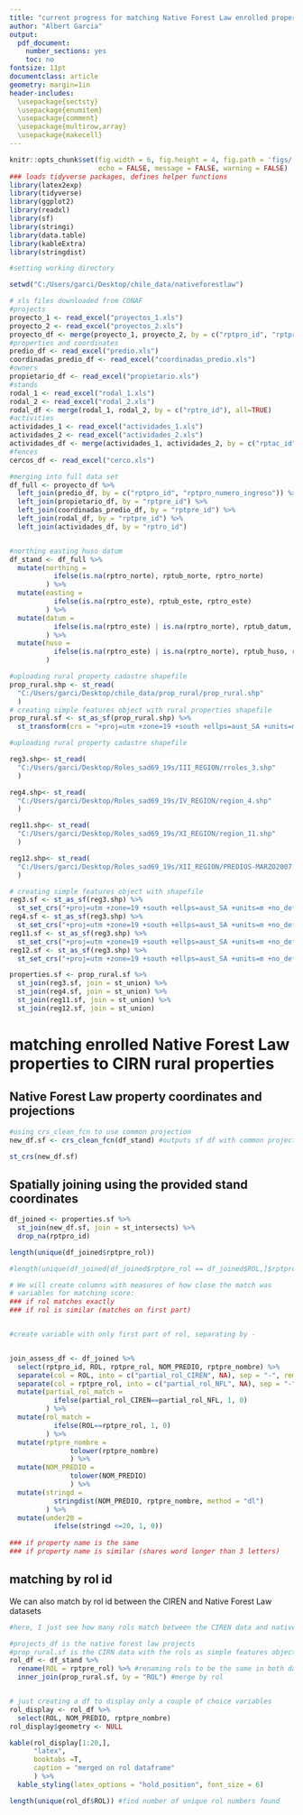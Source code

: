 ```yaml
---
title: "current progress for matching Native Forest Law enrolled properties to CIREN cadastre"
author: "Albert Garcia"
output:
  pdf_document:
    number_sections: yes
    toc: no
fontsize: 11pt    
documentclass: article
geometry: margin=1in
header-includes: 
  \usepackage{sectsty}
  \usepackage{enumitem}
  \usepackage{comment}
  \usepackage{multirow,array}
  \usepackage{makecell}
---
```


``` r
knitr::opts_chunk$set(fig.width = 6, fig.height = 4, fig.path = 'figs/',
                      echo = FALSE, message = FALSE, warning = FALSE)
### loads tidyverse packages, defines helper functions
library(latex2exp)
library(tidyverse)
library(ggplot2)
library(readxl)
library(sf)
library(stringi)
library(data.table)
library(kableExtra)
library(stringdist)

```

``` r
#setting working directory

setwd("C:/Users/garci/Desktop/chile_data/nativeforestlaw")

# xls files downloaded from CONAF
#projects
proyecto_1 <- read_excel("proyectos_1.xls")
proyecto_2 <- read_excel("proyectos_2.xls")
proyecto_df <- merge(proyecto_1, proyecto_2, by = c("rptpro_id", "rptpro_numero_ingreso"), all=TRUE)
#properties and coordinates
predio_df <- read_excel("predio.xls")
coordinadas_predio_df <- read_excel("coordinadas_predio.xls")
#owners
propietario_df <- read_excel("propietario.xls")
#stands
rodal_1 <- read_excel("rodal_1.xls")
rodal_2 <- read_excel("rodal_2.xls")
rodal_df <- merge(rodal_1, rodal_2, by = c("rptro_id"), all=TRUE)
#activities
actividades_1 <- read_excel("actividades_1.xls")
actividades_2 <- read_excel("actividades_2.xls")
actividades_df <- merge(actividades_1, actividades_2, by = c("rptac_id"), all=TRUE)
#fences
cercos_df <- read_excel("cerco.xls")

#merging into full data set
df_full <- proyecto_df %>%
  left_join(predio_df, by = c("rptpro_id", "rptpro_numero_ingreso")) %>%
  left_join(propietario_df, by = "rptpre_id") %>%
  left_join(coordinadas_predio_df, by = "rptpre_id") %>%
  left_join(rodal_df, by = "rptpre_id") %>%
  left_join(actividades_df, by = "rptro_id")


#northing easting huso datum
df_stand <- df_full %>%
  mutate(northing = 
           ifelse(is.na(rptro_norte), rptub_norte, rptro_norte)
         ) %>%
  mutate(easting = 
           ifelse(is.na(rptro_este), rptub_este, rptro_este)
         ) %>%
  mutate(datum = 
           ifelse(is.na(rptro_este) | is.na(rptro_norte), rptub_datum, rptro_datum)
         ) %>%
  mutate(huso = 
           ifelse(is.na(rptro_este) | is.na(rptro_norte), rptub_huso, rptro_huso)
         ) 

```


``` r
#uploading rural property cadastre shapefile
prop_rural.shp <- st_read(
  "C:/Users/garci/Desktop/chile_data/prop_rural/prop_rural.shp"
  )
# creating simple features object with rural properties shapefile
prop_rural.sf <- st_as_sf(prop_rural.shp) %>%
  st_transform(crs = "+proj=utm +zone=19 +south +ellps=aust_SA +units=m +no_defs")
```


``` r
#uploading rural property cadastre shapefile

reg3.shp<- st_read(
  "C:/Users/garci/Desktop/Roles_sad69_19s/III_REGION/rroles_3.shp"
  )

reg4.shp<- st_read(
  "C:/Users/garci/Desktop/Roles_sad69_19s/IV_REGION/region_4.shp"
  )

reg11.shp<- st_read(
  "C:/Users/garci/Desktop/Roles_sad69_19s/XI_REGION/region_11.shp"
  )

reg12.shp<- st_read(
  "C:/Users/garci/Desktop/Roles_sad69_19s/XII_REGION/PREDIOS-MARZO2007.shp"
  )

# creating simple features object with shapefile
reg3.sf <- st_as_sf(reg3.shp) %>%
  st_set_crs("+proj=utm +zone=19 +south +ellps=aust_SA +units=m +no_defs")
reg4.sf <- st_as_sf(reg3.shp) %>%
  st_set_crs("+proj=utm +zone=19 +south +ellps=aust_SA +units=m +no_defs")
reg11.sf <- st_as_sf(reg3.shp) %>%
  st_set_crs("+proj=utm +zone=19 +south +ellps=aust_SA +units=m +no_defs")
reg12.sf <- st_as_sf(reg3.shp) %>%
  st_set_crs("+proj=utm +zone=19 +south +ellps=aust_SA +units=m +no_defs")

properties.sf <- prop_rural.sf %>% 
  st_join(reg3.sf, join = st_union) %>%
  st_join(reg4.sf, join = st_union) %>%
  st_join(reg11.sf, join = st_union) %>%
  st_join(reg12.sf, join = st_union)

```


# matching enrolled Native Forest Law properties to CIRN rural properties

## Native Forest Law property coordinates and projections


``` r

#using crs_clean_fcn to use common projection
new_df.sf <- crs_clean_fcn(df_stand) #outputs sf df with common projection (sad69 zone 19s)

st_crs(new_df.sf)

```



## Spatially joining using the provided stand coordinates

``` r

df_joined <- properties.sf %>%
  st_join(new_df.sf, join = st_intersects) %>%
  drop_na(rptpro_id)

length(unique(df_joined$rptpre_rol))

#length(unique(df_joined[df_joined$rptpre_rol == df_joined$ROL,]$rptpro_id))

```



``` r

# We will create columns with measures of how close the match was
# variables for matching score:
### if rol matches exactly
### if rol is similar (matches on first part)


#create variable with only first part of rol, separating by -


join_assess_df <- df_joined %>%
  select(rptpro_id, ROL, rptpre_rol, NOM_PREDIO, rptpre_nombre) %>%
  separate(col = ROL, into = c("partial_rol_CIREN", NA), sep = "-", remove = FALSE) %>%
  separate(col = rptpre_rol, into = c("partial_rol_NFL", NA), sep = "-", remove = FALSE) %>%
  mutate(partial_rol_match = 
           ifelse(partial_rol_CIREN==partial_rol_NFL, 1, 0)
         ) %>%
  mutate(rol_match = 
           ifelse(ROL==rptpre_rol, 1, 0)
         ) %>%
  mutate(rptpre_nombre =
               tolower(rptpre_nombre)
               ) %>%
  mutate(NOM_PREDIO =
               tolower(NOM_PREDIO)
               ) %>%
  mutate(stringd =
           stringdist(NOM_PREDIO, rptpre_nombre, method = "dl")
         ) %>%
  mutate(under20 = 
           ifelse(stringd <=20, 1, 0))
  
### if property name is the same
### if property name is similar (shares word longer than 3 letters)

```














## matching by rol id

We can also match by rol id between the CIREN and Native Forest Law datasets

``` r
#here, I just see how many rols match between the CIREN data and native forest law data

#projects_df is the native forest law projects 
#prop_rural.sf is the CIRN data with the rols as simple features object
rol_df <- df_stand %>%
  rename(ROL = rptpre_rol) %>% #renaming rols to be the same in both datasets
  inner_join(prop_rural.sf, by = "ROL") #merge by rol


# just creating a df to display only a couple of choice variables
rol_display <- rol_df %>%
  select(ROL, NOM_PREDIO, rptpre_nombre)
rol_display$geometry <- NULL

kable(rol_display[1:20,], 
      "latex", 
      booktabs =T, 
      caption = "merged on rol dataframe"
      ) %>%
  kable_styling(latex_options = "hold_position", font_size = 6)

length(unique(rol_df$ROL)) #find number of unique rol numbers found

```



